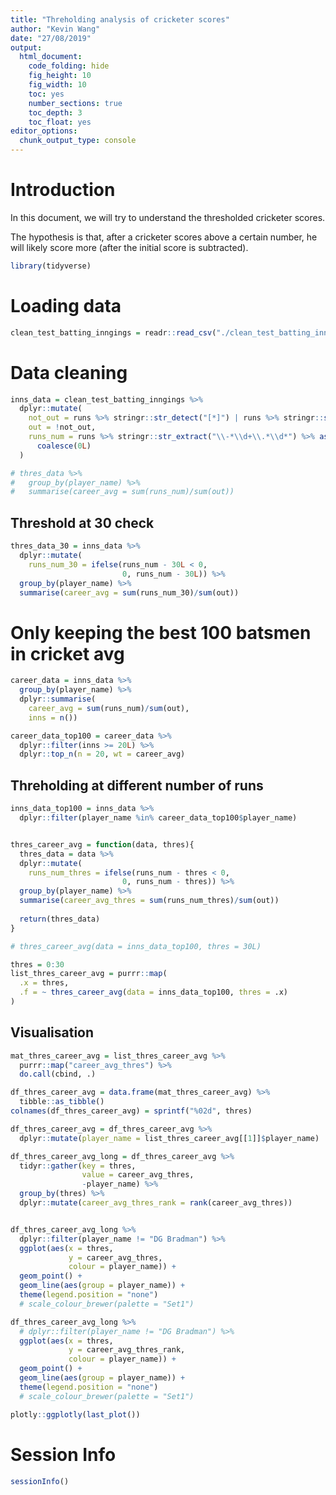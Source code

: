 ```yaml
---
title: "Threholding analysis of cricketer scores"
author: "Kevin Wang"
date: "27/08/2019"
output:
  html_document:
    code_folding: hide
    fig_height: 10
    fig_width: 10
    toc: yes
    number_sections: true
    toc_depth: 3
    toc_float: yes
editor_options: 
  chunk_output_type: console
---
```


# Introduction

In this document, we will try to understand the thresholded cricketer scores. 

The hypothesis is that, after a cricketer scores above a certain number, he will likely score more (after the initial score is subtracted). 

```r
library(tidyverse)
```


# Loading data
```r
clean_test_batting_inngings = readr::read_csv("./clean_test_batting_inngings.csv")
```


# Data cleaning 

```r
inns_data = clean_test_batting_inngings %>% 
  dplyr::mutate(
    not_out = runs %>% stringr::str_detect("[*]") | runs %>% stringr::str_detect("DNB"),
    out = !not_out,
    runs_num = runs %>% stringr::str_extract("\\-*\\d+\\.*\\d*") %>% as.integer() %>% 
      coalesce(0L)
  )

# thres_data %>% 
#   group_by(player_name) %>% 
#   summarise(career_avg = sum(runs_num)/sum(out))
```


## Threshold at 30 check
```r
thres_data_30 = inns_data %>% 
  dplyr::mutate(
    runs_num_30 = ifelse(runs_num - 30L < 0,
                         0, runs_num - 30L)) %>% 
  group_by(player_name) %>%
  summarise(career_avg = sum(runs_num_30)/sum(out))
```



# Only keeping the best 100 batsmen in cricket avg
```r
career_data = inns_data %>%
  group_by(player_name) %>%
  dplyr::summarise(
    career_avg = sum(runs_num)/sum(out),
    inns = n()) 

career_data_top100 = career_data %>% 
  dplyr::filter(inns >= 20L) %>% 
  dplyr::top_n(n = 20, wt = career_avg)
```


## Threholding at different number of runs
```r
inns_data_top100 = inns_data %>% 
  dplyr::filter(player_name %in% career_data_top100$player_name)


thres_career_avg = function(data, thres){
  thres_data = data %>% 
  dplyr::mutate(
    runs_num_thres = ifelse(runs_num - thres < 0,
                         0, runs_num - thres)) %>% 
  group_by(player_name) %>%
  summarise(career_avg_thres = sum(runs_num_thres)/sum(out))
  
  return(thres_data)
}

# thres_career_avg(data = inns_data_top100, thres = 30L)

thres = 0:30
list_thres_career_avg = purrr::map(
  .x = thres, 
  .f = ~ thres_career_avg(data = inns_data_top100, thres = .x)
)
```

## Visualisation
```r
mat_thres_career_avg = list_thres_career_avg %>% 
  purrr::map("career_avg_thres") %>% 
  do.call(cbind, .)

df_thres_career_avg = data.frame(mat_thres_career_avg) %>% 
  tibble::as_tibble()
colnames(df_thres_career_avg) = sprintf("%02d", thres)

df_thres_career_avg = df_thres_career_avg %>% 
  dplyr::mutate(player_name = list_thres_career_avg[[1]]$player_name)

df_thres_career_avg_long = df_thres_career_avg %>% 
  tidyr::gather(key = thres, 
                value = career_avg_thres, 
                -player_name) %>% 
  group_by(thres) %>% 
  dplyr::mutate(career_avg_thres_rank = rank(career_avg_thres))


df_thres_career_avg_long %>% 
  dplyr::filter(player_name != "DG Bradman") %>% 
  ggplot(aes(x = thres, 
             y = career_avg_thres,
             colour = player_name)) +
  geom_point() +
  geom_line(aes(group = player_name)) +
  theme(legend.position = "none")
  # scale_colour_brewer(palette = "Set1")

df_thres_career_avg_long %>% 
  # dplyr::filter(player_name != "DG Bradman") %>% 
  ggplot(aes(x = thres, 
             y = career_avg_thres_rank,
             colour = player_name)) +
  geom_point() +
  geom_line(aes(group = player_name)) +
  theme(legend.position = "none")
  # scale_colour_brewer(palette = "Set1")

plotly::ggplotly(last_plot())
```


# Session Info
```r
sessionInfo()
```

